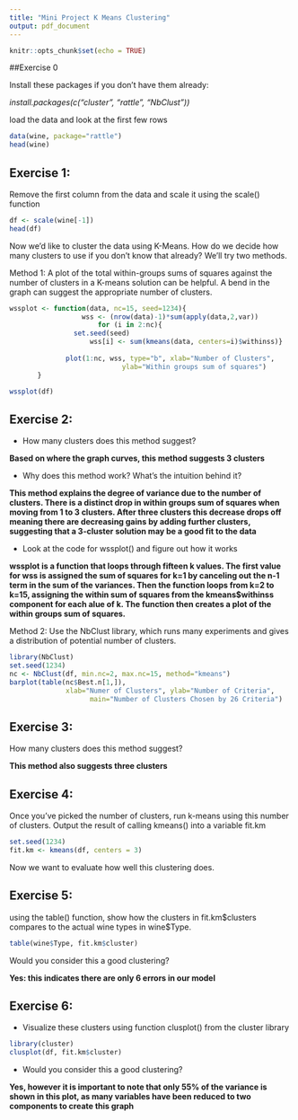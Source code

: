 ---
title: "Mini Project K Means Clustering"
output: pdf_document
---

```{r setup, include=FALSE}
knitr::opts_chunk$set(echo = TRUE)
```

##Exercise 0

Install these packages if you don't have them already:

*install.packages(c("cluster", "rattle", "NbClust"))*

load the data and look at the first few rows

```{r}
data(wine, package="rattle")
head(wine)
```

##  Exercise 1: 

Remove the first column from the data and scale it using the scale() function

```{r}
df <- scale(wine[-1])
head(df)
```

Now we'd like to cluster the data using K-Means. How do we decide how many clusters to use if you don't know that already? We'll try two methods.

Method 1: A plot of the total within-groups sums of squares against the number of clusters in a K-means solution can be helpful. A bend in the graph can suggest the appropriate number of clusters. 

```{r}
wssplot <- function(data, nc=15, seed=1234){
	              wss <- (nrow(data)-1)*sum(apply(data,2,var))
               	      for (i in 2:nc){
		        set.seed(seed)
	                wss[i] <- sum(kmeans(data, centers=i)$withinss)}
	                
		      plot(1:nc, wss, type="b", xlab="Number of Clusters",
	                        ylab="Within groups sum of squares")
	   }

wssplot(df)
```

## Exercise 2:

* How many clusters does this method suggest?

**Based on where the graph curves, this method suggests 3 clusters**

* Why does this method work? What's the intuition behind it?

**This method explains the degree of variance due to the number of clusters. There is a distinct drop in within groups sum of squares when moving from 1 to 3 clusters. After three clusters this decrease drops off meaning there are decreasing gains by adding further clusters, suggesting that a 3-cluster solution may be a good fit to the data**

* Look at the code for wssplot() and figure out how it works

**wssplot is a function that loops through fifteen k values. The first value for wss is assigned the sum of squares for k=1 by canceling out the n-1 term in the sum of the variances. Then the function loops from k=2 to k=15, assigning the within sum of squares from the kmeans$withinss component for each alue of k. The function then creates a plot of the within groups sum of squares.**

Method 2: Use the NbClust library, which runs many experiments and gives a distribution of potential number of clusters.

```{r}
library(NbClust)
set.seed(1234)
nc <- NbClust(df, min.nc=2, max.nc=15, method="kmeans")
barplot(table(nc$Best.n[1,]),
	          xlab="Numer of Clusters", ylab="Number of Criteria",
		            main="Number of Clusters Chosen by 26 Criteria")
```

## Exercise 3: 

How many clusters does this method suggest?

**This method also suggests three clusters**

## Exercise 4: 

Once you've picked the number of clusters, run k-means using this number of clusters. Output the result of calling kmeans() into a variable fit.km

```{r}
set.seed(1234)
fit.km <- kmeans(df, centers = 3)
```

Now we want to evaluate how well this clustering does.

## Exercise 5: 

using the table() function, show how the clusters in fit.km\$clusters compares to the actual wine types in wine\$Type. 

```{r}
table(wine$Type, fit.km$cluster)
```

Would you consider this a good clustering?

**Yes: this indicates there are only 6 errors in our model**

## Exercise 6:

* Visualize these clusters using  function clusplot() from the cluster library

```{r}
library(cluster)
clusplot(df, fit.km$cluster)
```

* Would you consider this a good clustering?

**Yes, however it is important to note that only 55% of the variance is shown in this plot, as many variables have been reduced to two components to create this graph**

